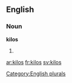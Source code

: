 
==English==

===Noun===
'''kilos'''

# {{plural of|[[kilo]]}}

[[Category:English plurals]]

[[ar:kilos]]
[[fr:kilos]]
[[sv:kilos]]